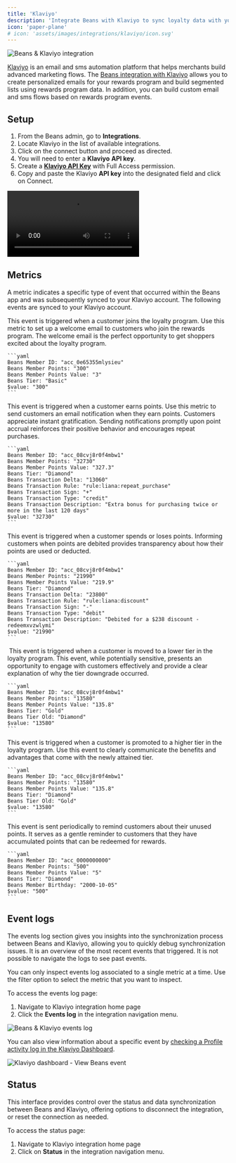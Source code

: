 ```yaml
---
title: 'Klaviyo'
description: 'Integrate Beans with Klaviyo to sync loyalty data with your email marketing'
icon: 'paper-plane'
# icon: 'assets/images/integrations/klaviyo/icon.svg'
---
```


<Frame caption="Beans & Klaviyo integration">
  <img
    src="/assets/images/integrations/klaviyo/hero.webp"
    style={{ borderRadius: '0.5rem' }}
    title="Beans & Klaviyo integration"
    alt="Beans & Klaviyo integration"
  />
</Frame>

[Klaviyo](https://klaviyo.com/) is an email and sms automation platform that helps merchants
build advanced marketing flows. The
[Beans integration with Klaviyo](https://www.trybeans.com/blog/beans-and-klaviyo-integration)
allows you to create personalized
emails for your rewards program and build segmented lists using rewards program data.
In addition, you can build custom email and sms flows based on rewards program events.

## Setup

1. From the Beans admin, go to **Integrations**.
2. Locate Klaviyo in the list of available integrations.
3. Click on the connect button and proceed as directed.
4. You will need to enter a **Klaviyo** **API key**.
5. Create a [**Klaviyo API Key**](https://help.klaviyo.com/hc/en-us/articles/7423954176283) with Full Access permission.
6. Copy and paste the Klaviyo **API key** into the designated field and click on Connect.

<Frame>
  <video controls style={{ borderRadius: '0.5rem' }}>
    <source src="/assets/images/integrations/klaviyo/screencast-setup.mp4" type="video/mp4" />
    Your browser does not support the video tag.
  </video>
</Frame>

## Metrics

A metric indicates a specific type of event that occurred within the Beans app
and was subsequently synced to your Klaviyo account.
The following events are synced to your Klaviyo account.

<AccordionGroup>
  <Accordion title="Beans member created">
    This event is triggered when a customer joins the loyalty program.
    Use this metric to set up a welcome email to customers who join the rewards program.
    The welcome email is the perfect opportunity to get shoppers excited about the loyalty program.

    ```yaml
    Beans Member ID: "acc_0e65355mlysieu"
    Beans Member Points: "300"
    Beans Member Points Value: "3"
    Beans Tier: "Basic"
    $value: "300"
    ```

  </Accordion>
  <Accordion title="Beans points credited">
    This event is triggered when a customer earns points.
    Use this metric to send customers an email notification when they earn points.
    Customers appreciate instant gratification. Sending notifications promptly upon point accrual
    reinforces their positive behavior and encourages repeat purchases.

    ```yaml
    Beans Member ID: "acc_08cvj8r0f4mbw1"
    Beans Member Points: "32730"
    Beans Member Points Value: "327.3"
    Beans Tier: "Diamond"
    Beans Transaction Delta: "13060"
    Beans Transaction Rule: "rule:liana:repeat_purchase"
    Beans Transaction Sign: "+"
    Beans Transaction Type: "credit"
    Beans Transaction Description: "Extra bonus for purchasing twice or more in the last 120 days"
    $value: "32730"
    ```

  </Accordion>
  <Accordion title="Beans points debited">
    This event is triggered when a customer spends or loses points.
    Informing customers when points are debited provides transparency about how their points are used or deducted.

    ```yaml
    Beans Member ID: "acc_08cvj8r0f4mbw1"
    Beans Member Points: "21990"
    Beans Member Points Value: "219.9"
    Beans Tier: "Diamond"
    Beans Transaction Delta: "23800"
    Beans Transaction Rule: "rule:liana:discount"
    Beans Transaction Sign: "-"
    Beans Transaction Type: "debit"
    Beans Transaction Description: "Debited for a $238 discount - redeemxvzwlymi"
    $value: "21990"
    ```

  </Accordion>
  <Accordion title="Beans tier downgraded">
   This event is triggered when a customer is moved to a lower tier in the loyalty program.
  This event, while potentially sensitive, presents an opportunity to engage with customers
  effectively and provide a clear explanation of why the tier downgrade occurred.

    ```yaml
    Beans Member ID: "acc_08cvj8r0f4mbw1"
    Beans Member Points: "13580"
    Beans Member Points Value: "135.8"
    Beans Tier: "Gold"
    Beans Tier Old: "Diamond"
    $value: "13580"
    ```

  </Accordion>
  <Accordion title="Beans tier upgraded">
    This event is triggered when a customer is promoted to a higher tier
    in the loyalty program. Use this event to clearly communicate the benefits and advantages
    that come with the newly attained tier.

    ```yaml
    Beans Member ID: "acc_08cvj8r0f4mbw1"
    Beans Member Points: "13580"
    Beans Member Points Value: "135.8"
    Beans Tier: "Diamond"
    Beans Tier Old: "Gold"
    $value: "13580"
    ```

  </Accordion>
  <Accordion title="Beans points reminder">
    This event is sent periodically to remind customers about their unused points.
    It serves as a gentle reminder to customers that they have accumulated points
    that can be redeemed for rewards.

    ```yaml
    Beans Member ID: "acc_0000000000"
    Beans Member Points: "500"
    Beans Member Points Value: "5"
    Beans Tier: "Diamond"
    Beans Member Birthday: "2000-10-05"
    $value: "500"
    ```

  </Accordion>
</AccordionGroup>

## Event logs

The events log section gives you insights into the synchronization process between Beans and Klaviyo,
allowing you to quickly debug synchronization issues. It is an overview of the most recent
events that triggered. It is not possible to navigate the logs to see past events.

<Warning>
  You can only inspect events log associated to a single metric at a time. Use the filter option to select the metric
  that you want to inspect.
</Warning>

To access the events log page:

1. Navigate to Klaviyo integration home page
2. Click the **Events log** in the integration navigation menu.

<Frame caption="Beans & Klaviyo - View events log">
  <img
    src="/assets/images/integrations/klaviyo/page-events-log.webp"
    style={{ borderRadius: '0.5rem' }}
    title="Beans & Klaviyo events log"
    alt="Beans & Klaviyo events log"
  />
</Frame>

You can also view information about a specific event by
[checking a Profile activity log in the Klaviyo Dashboard](https://help.klaviyo.com/hc/en-us/articles/115005247088#h_01H93XCYWW5V0VAM8P1HCJXCS9).

<Frame caption="Klaviyo dashboard - View Beans event">
  <img
    src="/assets/images/integrations/klaviyo/klaviyo-view-event.webp"
    style={{ borderRadius: '0.5rem' }}
    title="Klaviyo dashboard - View Beans event"
    alt="Klaviyo dashboard - View Beans event"
  />
</Frame>

## Status

This interface provides control over the status and data synchronization between Beans and Klaviyo,
offering options to disconnect the integration, or reset the connection as needed.

To access the status page:

1. Navigate to Klaviyo integration home page
2. Click on **Status** in the integration navigation menu.
